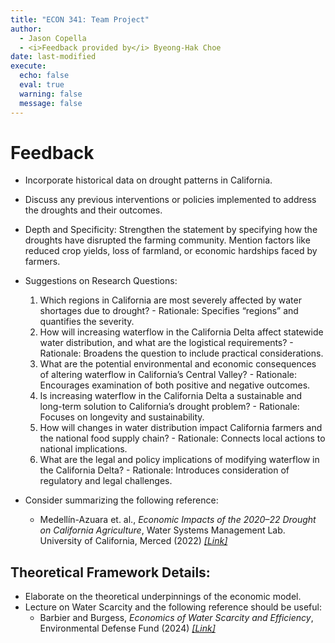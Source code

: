 ```yaml
---
title: "ECON 341: Team Project"
author: 
  - Jason Copella
  - <i>Feedback provided by</i> Byeong-Hak Choe
date: last-modified
execute: 
  echo: false
  eval: true
  warning: false
  message: false
---
```



# Feedback

-	Incorporate historical data on drought patterns in California.
-	Discuss any previous interventions or policies implemented to address the droughts and their outcomes.
-	Depth and Specificity: Strengthen the statement by specifying how the droughts have disrupted the farming community. Mention factors like reduced crop yields, loss of farmland, or economic hardships faced by farmers.
		

- Suggestions on Research Questions:
	1.	Which regions in California are most severely affected by water shortages due to drought?
	  -	Rationale: Specifies “regions” and quantifies the severity.
	2.	How will increasing waterflow in the California Delta affect statewide water distribution, and what are the logistical requirements?
	  -	Rationale: Broadens the question to include practical considerations.
	3.	What are the potential environmental and economic consequences of altering waterflow in California’s Central Valley?
	  -	Rationale: Encourages examination of both positive and negative outcomes.
	4.	Is increasing waterflow in the California Delta a sustainable and long-term solution to California’s drought problem?
	  -	Rationale: Focuses on longevity and sustainability.
	5.	How will changes in water distribution impact California farmers and the national food supply chain?
	  -	Rationale: Connects local actions to national implications.
	6.	What are the legal and policy implications of modifying waterflow in the California Delta?
	  -	Rationale: Introduces consideration of regulatory and legal challenges.
	

- Consider summarizing the following reference:
  - Medellín-Azuara et. al., *Economic Impacts of the 2020–22 Drought on California Agriculture*, Water
Systems Management Lab. University of California, Merced (2022) [*[Link]*](https://bcecon.github.io/econ-rw/1-app-medellinEtAl-2022-ca-water-drought-report.pdf)

  
##	Theoretical Framework Details: 
- Elaborate on the theoretical underpinnings of the economic model.
- Lecture on Water Scarcity and the following reference should be useful:
  - Barbier and Burgess, *Economics of Water Scarcity and Efficiency*, Environmental Defense Fund (2024) [*[Link]*](https://bcecon.github.io/econ-rw/1-app-BarbierBurgess-sustainability-2024-water-scarcity.pdf)
